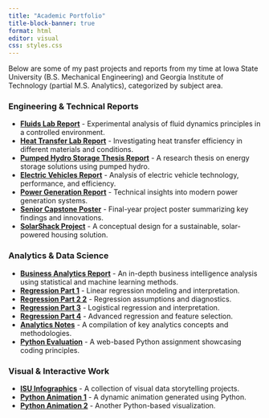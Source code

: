 ```yaml
---
title: "Academic Portfolio"
title-block-banner: true
format: html
editor: visual
css: styles.css
---
```


Below are some of my past projects and reports from my time at Iowa State University (B.S. Mechanical Engineering) and Georgia Institute of Technology (partial M.S. Analytics), categorized by subject area.

### Engineering & Technical Reports

-   [**Fluids Lab Report**](portfolio/fluids_lab_report.pdf) - Experimental analysis of fluid dynamics principles in a controlled environment.
-   [**Heat Transfer Lab Report**](portfolio/heat_transfer_lab_report.pdf) - Investigating heat transfer efficiency in different materials and conditions.
-   [**Pumped Hydro Storage Thesis Report**](portfolio/pumped_hydro_storage_thesis_report.pdf) - A research thesis on energy storage solutions using pumped hydro.
-   [**Electric Vehicles Report**](portfolio/m444_electric_vehicles.pdf) - Analysis of electric vehicle technology, performance, and efficiency.
-   [**Power Generation Report**](portfolio/m444_power_generation.pdf) - Technical insights into modern power generation systems.
-   [**Senior Capstone Poster**](portfolio/senior_capstone_poster.pdf) - Final-year project poster summarizing key findings and innovations.
-   [**SolarShack Project**](portfolio/solarshack.PNG) - A conceptual design for a sustainable, solar-powered housing solution.

### Analytics & Data Science

-   [**Business Analytics Report**](portfolio/business_analytics_report.pdf) - An in-depth business intelligence analysis using statistical and machine learning methods.
-   [**Regression Part 1**](portfolio/regression_hw1.html) - Linear regression modeling and interpretation.
-   [**Regression Part 2 2**](portfolio/regression_hw2.html) - Regression assumptions and diagnostics.
-   [**Regression Part 3**](portfolio/regression_hw3.html) - Logistical regression and interpretation.
-   [**Regression Part 4**](portfolio/regression_hw4.html) - Advanced regression and feature selection.
-   [**Analytics Notes**](portfolio/analytics_notes.pdf) - A compilation of key analytics concepts and methodologies.
-   [**Python Evaluation**](portfolio/python_assignment.html) - A web-based Python assignment showcasing coding principles.

### Visual & Interactive Work

-   [**ISU Infographics**](portfolio/isu_infographics.pdf) - A collection of visual data storytelling projects.
-   [**Python Animation 1**](portfolio/python_animation_1.mp4) - A dynamic animation generated using Python.
-   [**Python Animation 2**](portfolio/python_animation_2.mp4) - Another Python-based visualization.
